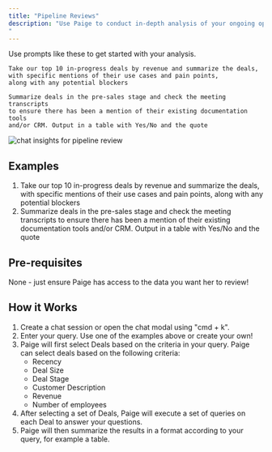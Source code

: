 ```yaml
---
title: "Pipeline Reviews"
description: "Use Paige to conduct in-depth analysis of your ongoing opportunities
"
---
```

<Tip> Use prompts like these to get started with your analysis. </Tip>
```
Take our top 10 in-progress deals by revenue and summarize the deals,
with specific mentions of their use cases and pain points,
along with any potential blockers
```
```
Summarize deals in the pre-sales stage and check the meeting transcripts 
to ensure there has been a mention of their existing documentation tools
and/or CRM. Output in a table with Yes/No and the quote
```

<img src="/images/chat-pipeline-review.png" alt="chat insights for pipeline review" />

## Examples
1. Take our top 10 in-progress deals by revenue and summarize the deals, with specific mentions of their use cases and pain points, along with any potential blockers
2. Summarize deals in the pre-sales stage and check the meeting transcripts to ensure there has been a mention of their existing documentation tools and/or CRM. Output in a table with Yes/No and the quote

## Pre-requisites
None - just ensure Paige has access to the data you want her to review!

## How it Works
1. Create a chat session or open the chat modal using "cmd + k". 
2. Enter your query. Use one of the examples above or create your own! 
3. Paige will first select Deals based on the criteria in your query. Paige can select deals based on the following criteria:
    - Recency
    - Deal Size
    - Deal Stage
    - Customer Description
    - Revenue
    - Number of employees
4. After selecting a set of Deals, Paige will execute a set of queries on each Deal to answer your questions.
5. Paige will then summarize the results in a format according to your query, for example a table.

